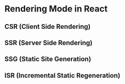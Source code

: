 # Rendering Mode in React

## CSR (Client Side Rendering)

## SSR (Server Side Rendering)

## SSG (Static Site Generation)

## ISR (Incremental Static Regeneration)